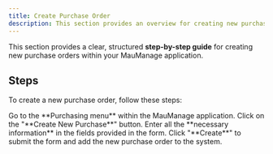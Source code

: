 ```yaml
---
title: Create Purchase Order
description: This section provides an overview for creating new purchase orders.
---
```


This section provides a clear, structured **step-by-step guide** for creating new purchase orders within your MauManage application.

## Steps

To create a new purchase order, follow these steps:

<Step>
  <StepItem title="Navigate to Purchasing Menu">
    Go to the **Purchasing menu** within the MauManage application.
  </StepItem>

  <StepItem title="Initiate New Purchase Order">
    Click on the "**Create New Purchase**" button.
  </StepItem>

  <StepItem title="Input Required Fields">
    Enter all the **necessary information** in the fields provided in the form.
  </StepItem>

  <StepItem title="Submit Purchase Order">
    Click "**Create**" to submit the form and add the new purchase order to the system.
  </StepItem>
</Step>